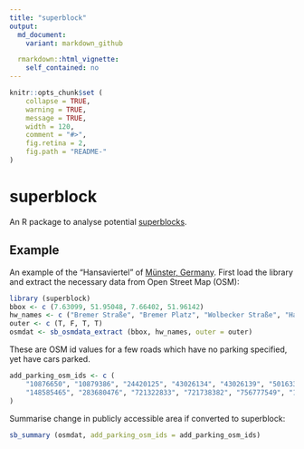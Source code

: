 ```yaml
---
title: "superblock"
output:
  md_document:
    variant: markdown_github

  rmarkdown::html_vignette:
    self_contained: no
---
```


<!-- README.md is generated from README.Rmd. Please edit that file -->

```r
knitr::opts_chunk$set (
    collapse = TRUE,
    warning = TRUE,
    message = TRUE,
    width = 120,
    comment = "#>",
    fig.retina = 2,
    fig.path = "README-"
)
```

# superblock

An R package to analyse potential [superblocks](https://doi.org/10.1016%2Fj.cities.2024.105609).

## Example

An example of the "Hansaviertel" of [Münster,
Germany](https://www.openstreetmap.org/#map=17/51.955569/7.639795). First load
the library and extract the necessary data from Open Street Map (OSM):

```r
library (superblock)
bbox <- c (7.63099, 51.95048, 7.66402, 51.96142)
hw_names <- c ("Bremer Straße", "Bremer Platz", "Wolbecker Straße", "Hansaring")
outer <- c (T, F, T, T)
osmdat <- sb_osmdata_extract (bbox, hw_names, outer = outer)
```

These are OSM id values for a few roads which have no parking specified, yet
have cars parked.
```r
add_parking_osm_ids <- c (
    "10876650", "10879386", "24420125", "43026134", "43026139", "50163329",
    "148585465", "283680476", "721322833", "721738382", "756777549", "1122509887"
)
```

Summarise change in publicly accessible area if converted to superblock:

```r
sb_summary (osmdat, add_parking_osm_ids = add_parking_osm_ids)
```
